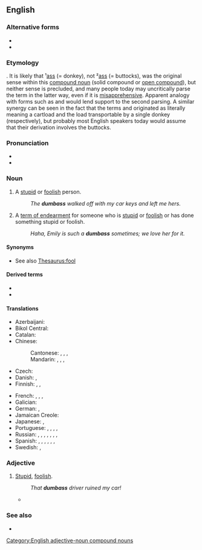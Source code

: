 {{also|dumb-ass|dumb ass}}
==English==

===Alternative forms===
* {{alt|en|dumb-ass|dumb ass}}
* {{alt|en|dumbarse||UK}}

===Etymology===
{{compound|en|dumb|ass}}. It is likely that ¹[[ass#Etymology 1|ass]] (= donkey), not ²[[ass#Etymology 2|ass]] (= buttocks), was the original sense within this [[compound#Noun|compound noun]] (solid compound or [[dumb ass|open compound]]), but neither sense is precluded, and many people today may uncritically parse the term in the latter way, even if it is [[misapprehension#Noun|misapprehensive]]. Apparent analogy with forms such as {{m|en|hard-ass}} and {{m|en|big-ass}} would {{l|en|natural language|naturally}} lend support to the second parsing. A similar synergy can be seen in the fact that the terms {{m|en|buttload}} and {{m|en|assload}} originated as literally meaning a cartload and the load transportable by a single donkey (respectively), but probably most English speakers today would assume that their derivation involves the buttocks.

===Pronunciation===
* {{IPA|en|/ˈdʌm.æs/}}
* {{audio|en|LL-Q1860 (eng)-Vealhurl-dumbass.wav|Audio (RP)}}

===Noun===
{{en-noun}}

# {{lb|en|US|vulgar|slang}} A [[stupid]] or [[foolish]] person.
#: ''The '''dumbass''' walked off with my car keys and left me hers.''
# {{lb|en|US|vulgar|slang}} A [[term of endearment]] for someone who is [[stupid]] or [[foolish]] or has done something stupid or foolish.
#: ''Haha, Emily is such a '''dumbass''' sometimes; we love her for it.''

====Synonyms====
* See also [[Thesaurus:fool]]

====Derived terms====
* {{l|en|dumbassery}}
* {{l|en|dumbassity}}

====Translations====
{{trans-top|stupid or foolish person}}
* Azerbaijani: {{t|az|gicdıllaq}} {{qualifier|vulgar}}
* Bikol Central: {{t+|bcl|patal}}
* Catalan: {{t+|ca|ninot|m}}
* Chinese:
*: Cantonese: {{t|yue|傻仔|tr=so4 zai2|sc=Hani}}, {{t|yue|戇鳩|sc=Hani}}, {{t|yue|戆鸠|tr=ngong6 gau1|sc=Hani}}, {{t|yue|蠢才|tr=ceon2 coi4|sc=Hani}}
*: Mandarin: {{t+|cmn|蠢才|tr=chǔncái|sc=Hani}}, {{t+|cmn|蠢驢|sc=Hani}}, {{t+|cmn|蠢驴|tr=chǔnlǘ|sc=Hani}}, {{t+|cmn|傻屄|tr=shǎbī|sc=Hani}} {{qualifier|vulgar}}
* Czech: {{t+|cs|blbec|m}}
* Danish: {{t|da|dummerik|c}}, {{t|da|dummernik|c}}
* Finnish: {{t+|fi|tollo}}, {{t+|fi|tyhmä}}, {{t|fi|molopää}} {{qualifier|vulgar}}
{{trans-mid}}
* French: {{t+|fr|abruti|m}}, {{t+|fr|crétin|m}}, {{t+|fr|andouille|f}}, {{t+|fr|tête de nœud|f}}
* Galician: {{t|gl|apirolado}}
* German: {{t+|de|Blödmann|m}}, {{t+|de|Trottel|m}}
* Jamaican Creole: {{t|jam|half eediat}}
* Japanese: {{t|ja|アホ|tr=aho|sc=Jpan}}, {{t+|ja|馬鹿|tr=baka}}
* Portuguese: {{t+|pt|torpe}}, {{t+|pt|tonto|m}}, {{t+|pt|burro|m}}, {{t+|pt|asno|m}}, {{t+|pt|mula|f}}
* Russian: {{t+|ru|тупи́ца|m|f}}, {{t+|ru|приду́рок|m}}, {{t+|ru|деби́л|m}}, {{t+|ru|долбоёб|m}} {{qualifier|vulgar}}, {{t+|ru|муда́к|m}} {{qualifier|vulgar}}, {{t+|ru|муди́ло|n}} {{qualifier|vulgar}}, {{t+|ru|ебла́н|m}} {{qualifier|vulgar}}, {{t+|ru|мудозво́н|m}} {{qualifier|vulgar}}
* Spanish: {{t+|es|torpe|m}}, {{t+|es|tonto|m}}, {{t|es|tontón|m}}, {{t+|es|tarado|m}}, {{t+|es|boludo|m}}, {{t+|es|gilipollas|n}}, {{t+|es|pendejo}}
* Swedish: {{t+|sv|pucko|n}}, {{t+|sv|träskalle|c}}
{{trans-bottom}}

===Adjective===
{{en-adj|more|dumberass|sup2=dumbestass}}

# {{lb|en|US|vulgar|slang}} [[stupid|Stupid]], [[foolish]].
#: ''That '''dumbass''' driver ruined my car!''
#* {{quote-book|en|year=2015|author=Jason Reynolds|author2=Brendan Kiely|title=All American Boys|publisher=Simon and Schuster|isbn=9781481463355
|passage=I zipped my coat up to the neck, worried now that going to the march was more '''dumbass''' than I&#39;d thought. It got closer—the only frigging thing in the road!—and I realized I was shaking. I couldn&#39;t move.}}

===See also===
* {{l|en|hard-ass}}

[[Category:English adjective-noun compound nouns]]